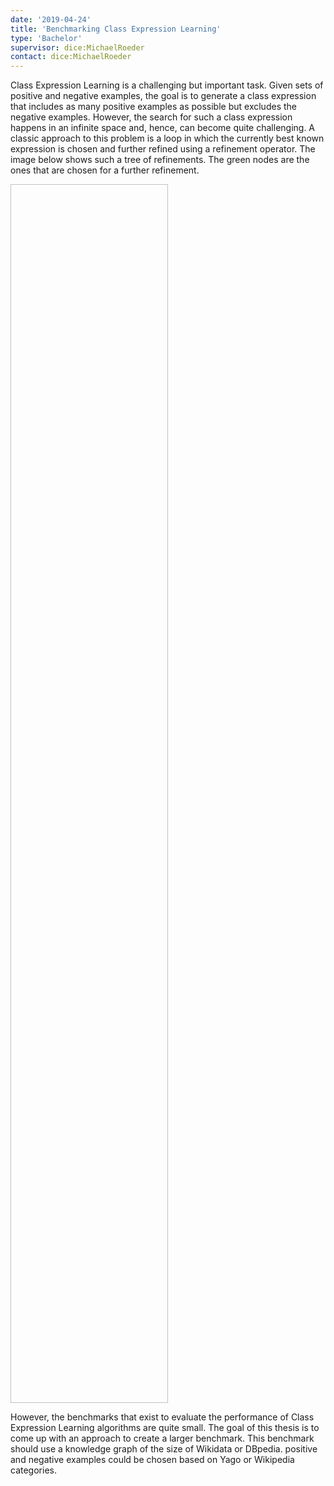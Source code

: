 ```yaml
---
date: '2019-04-24'
title: 'Benchmarking Class Expression Learning'
type: 'Bachelor'
supervisor: dice:MichaelRoeder
contact: dice:MichaelRoeder
---
```


Class Expression Learning is a challenging but important task. Given sets of positive and negative examples, the goal is to generate a class expression that includes as many positive examples as possible but excludes the negative examples. However, the search for such a class expression happens in an infinite space and, hence, can become quite challenging. A classic approach to this problem is a loop in which the currently best known expression is chosen and further refined using a refinement operator. The image below shows such a tree of refinements. The green nodes are the ones that are chosen for a further refinement.

<Image filename='refinement-tree.png' style="height: 50%; width: 50%;"/>

However, the benchmarks that exist to evaluate the performance of Class Expression Learning algorithms are quite small. The goal of this thesis is to come up with an approach to create a larger benchmark. This benchmark should use a knowledge graph of the size of Wikidata or DBpedia. positive and negative examples could be chosen based on Yago or Wikipedia categories.

